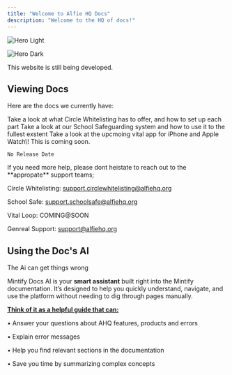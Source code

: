 ```yaml
---
title: "Welcome to Alfie HQ Docs"
description: "Welcome to the HQ of docs!"
---
```


<img
  className="block dark:hidden"
  src="/images/hero-light.png"
  alt="Hero Light"
/>

<img
  className="hidden dark:block"
  src="/images/hero-dark.png"
  alt="Hero Dark"
/>

<Warning>
  This website is still being developed.
</Warning>

## Viewing Docs

Here are the docs we currently have:

<CardGroup cols={2}>
  <Card title="Circle Whitelisting" icon="sparkle" href="https://docs.alfiehq.org/circle-whitelisting/about">
    Take a look at what Circle Whitelisting has to offer, and how to set up each part
  </Card>
  <Card title="School Safe" icon="school-circle-check" href="https://docs.alfiehq.org/school-safe/about">
    Take a look at our School Safeguarding system and how to use it to the fullest exstent
  </Card>
  <Card title="Vital Loop" icon="heart" href="https://docs.alfiehq.org/vital-loop/about">
    Take a look at the upcmoing vital app for iPhone and Apple Watch\!
  </Card>
  <Card title="Coming Soon" icon="person-to-door" href="https://comingsoon.alfiehq.org">
    This is coming soon.

    No Release Date
  </Card>
</CardGroup>

<Card title="Need More Help?" icon="memo-circle-info">
  If you need more help, please dont heistate to reach out to the **appropate** support teams;

  <Tooltip tip="All support regarding circle whitelisting">Circle Whitelisting</Tooltip>: [support.circlewhitelisting@alfiehq.org](mailto:support.circlewhitelisting@alfiehq.org)

  School Safe: [support.schoolsafe@alfiehq.org](mailto:support.schoolsafe@alfiehq.org)

  Vital Loop: COMING@SOON

  Genreal Support: [support@alfiehq.org](mailto:support@alfiehq.org)
</Card>

## Using the Doc's AI

<Danger>
  The Ai can get things wrong
</Danger>

Mintify Docs AI is your **smart assistant** built right into the Mintify documentation. It’s designed to help you quickly understand, navigate, and use the platform without needing to dig through pages manually.

**<u>Think of it as a helpful guide that can:</u>**

•	Answer your questions about AHQ features, products and errors

•	Explain error messages

•	Help you find relevant sections in the documentation

•	Save you time by summarizing complex concepts

<Frame>
  
</Frame>